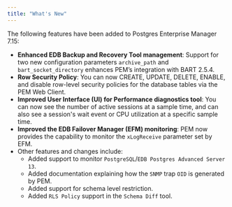 ```yaml
---
title: "What's New"
---
```


The following features have been added to Postgres Enterprise Manager 7.15:

-   **Enhanced EDB Backup and Recovery Tool management**: Support for two new configuration parameters `archive_path` and `bart_socket_directory` enhances PEM’s integration with BART 2.5.4.
-   **Row Security Policy**: You can now CREATE, UPDATE, DELETE, ENABLE, and disable row-level security policies for the database tables via the PEM Web Client.
-   **Improved User Interface (UI) for Performance diagnostics tool**: You can now see the number of active sessions at a sample time, and can also see a session's wait event or CPU utilization at a specific sample time.
-   **Improved the EDB Failover Manager (EFM) monitoring**: PEM now provides the capability to monitor the `xLogReceive` parameter set by EFM.
-   Other features and changes include:
    -   Added support to monitor `PostgreSQL`/`EDB Postgres Advanced Server 13`.
    -   Added documentation explaining how the `SNMP` trap `OID` is generated by PEM.
    -   Added support for schema level restriction.
    -   Added `RLS Policy` support in the `Schema Diff` tool.
